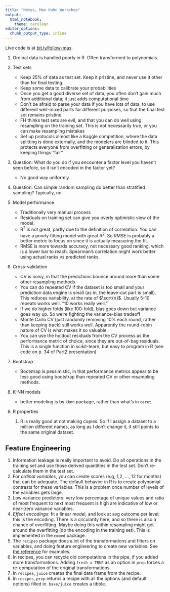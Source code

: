 ```yaml
---
title: "Notes, Max Kuhn Workshop"
output: 
  html_notebook:
    theme: cerulean
editor_options: 
  chunk_output_type: inline
---
```


Live code is at [bit.ly/follow-max](http://bit.ly/follow-max).


1. Ordinal data is handled poorly in R. Often transformed to polynomials. 
1. Test sets
    - Keep 25% of data as test set. Keep it pristine, and never use it other than for final testing. 
    - Keep some data to calibrate your probabilities
    - Once you get a good diverse set of data, you often don't gain much from additional data; it just adds computational time
    - Don't be afraid to parse your data if you have lots of data, to use different well-mixed parts for different purposes, so that the final test set remains pristine. 
    - FH thinks test sets are evil, and that you can do well using resampling on the training set. This is not necessarily true, or you can make resampling mistakes
    - Set up protocols almost like a Kaggle competition, where the data splitting is done externally, and the modelers are blinded to it. This protects everyone from overfitting or generalization errors, by keeping things "fair"

1. Question: What do you do if you encounter a factor level you haven't seen before, so it isn't encoded in the factor yet?
    - No good way uniformly

1. Question: Can simple random sampling do better than stratified sampling? Typically, no. 

1. Model performance
    - Traditionally very manual process
    - Residuals on training set can give you overly optimistic view of the model. 
    - R^2^ is not great, partly due to the definition of correlation. You can have a poorly fitting model with great R^2^. So RMSE is probably a better metric to focus on since it is actually measuring the fit. 
    - RMSE is more towards accuracy, not necessary good ranking, which is a lower bar to reach. Spearman's correlation might work better using actual ranks vs predicted ranks. 
1. Cross-validation
    - CV is noisy, in that the predictions bounce around more than some other resampling methods
    - You can do repeated CV if the dataset is too small and your prediction data engine is small (as in, the leave-out part is small). This reduces variability, at the rate of $\sqrt{n}$. Usually 5-10 repeats works well. "10 works really well."
    - If we do higher folds (like 100-fold), bias goes down but variance goes way up. So we're fighting the variance-bias tradeoff
    - Monte Carlo CV (just randomly removing 10% each round, rather than keeping track) still works well. Apparently the round-robin nature of CV is what makes it so valuable.
    - You can use the holdout residuals from the CV process as the performance metric of choice, since they are out-of-bag residuals. This is a single function in scikit-learn, but easy to program in R (see code on p. 34 of Part2 presentation)
  
1. Bootstrap
    - Bootstrap is pessimistic, in that performance metrics appear to be less good using bootstrap than repeated CV or other resampling methods. 

1. K-NN models
    - better modeling is by `kknn` package, rather than what's in `caret`. 
1. R properties
    1. R is really good at not making copies. So if I assign a dataset to a million different names, as long as I don't change it, it still points to the same original dataset.
    
## Feature Engineering

1. Information leakage is really important to avoid. Do all operations in the training set and use those derived quantities in the test set. Don't re-calculate them in the test set. 
1. For *ordinal variables*, you can create scores (e.g, 1,2, ..., 12 for months) that can be adequate. The default behavior in R is to create polynomial contrasts for these variables. This is a problem once number of levels of the variables gets large. 
1. Low variance predictors: very low percentage of unique values and ratio of most frequent to next most frequent is high are indicative of low or near-zero variance variables. 
1. *Effect encodings*: fit a linear model, and look at avg outcome per level; this is the encoding. There is a circularity here, and so there is also a chance of overfitting. Maybe doing this within resampling might get around the overfitting (do the encoding in the training set). This is implemented in the `embed` package. 
1. The `recipes` package does a lot of the transformations and filters on variables, and doing feature engineering to create new variables. See [the reference](https://tidymodels.github.io/recipes/reference/index.html) for examples.
1. In recipes, you can recycle old computations in the pipe, if you added more transformations. Adding `fresh = TRUE` as an option in `prep` forces a re-computation of the original transformations. 
1. In `recipes`, `juice` creates the final data frame from the recipe.
1. In `recipes`, `prep` returns a recipe with all the options (and default options) filled in. `bake/juice` creates a tibble. 
